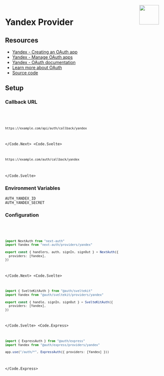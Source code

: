 
<img align="right" src="/img/providers/yandex.svg" height="64" width="64" />

# Yandex Provider

## Resources

- [Yandex - Creating an OAuth app](https://yandex.com/dev/id/doc/en/register-client#create)
- [Yandex - Manage OAuth apps](https://oauth.yandex.com/)
- [Yandex - OAuth documentation](https://yandex.com/dev/id/doc/en/)
- [Learn more about OAuth](https://authjs.dev/concepts/oauth)
- [Source code](https://github.com/nextauthjs/next-auth/blob/main/packages/core/src/providers/yandex.ts)

## Setup

### Callback URL

<Code>
  <Code.Next>

```bash
https://example.com/api/auth/callback/yandex
```

  </Code.Next>
  <Code.Svelte>

```bash
https://example.com/auth/callback/yandex
```

  </Code.Svelte>
</Code>

### Environment Variables

```
AUTH_YANDEX_ID
AUTH_YANDEX_SECRET
```

### Configuration

<Code>
  <Code.Next>

```ts filename="/auth.ts"
import NextAuth from "next-auth"
import Yandex from "next-auth/providers/yandex"

export const { handlers, auth, signIn, signOut } = NextAuth({
  providers: [Yandex],
})
```

  </Code.Next>
  <Code.Svelte>

```ts filename="/src/auth.ts"
import { SvelteKitAuth } from "@auth/sveltekit"
import Yandex from "@auth/sveltekit/providers/yandex"

export const { handle, signIn, signOut } = SvelteKitAuth({
  providers: [Yandex],
})
```

  </Code.Svelte>
  <Code.Express>

```ts filename="/src/app.ts"
import { ExpressAuth } from "@auth/express"
import Yandex from "@auth/express/providers/yandex"

app.use("/auth/*", ExpressAuth({ providers: [Yandex] }))
```

  </Code.Express>
</Code>
